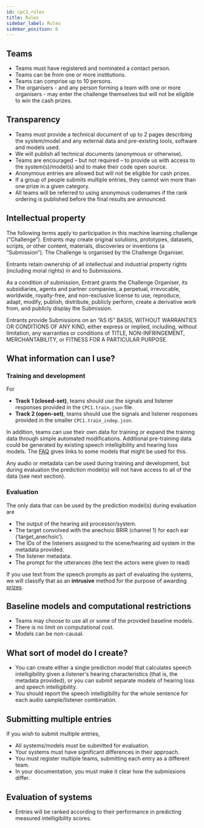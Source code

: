 ```yaml
---
id: cpc1_rules
title: Rules
sidebar_label: Rules
sidebar_position: 6
---
```


## Teams

- Teams must have registered and nominated a contact person.
- Teams can be from one or more institutions.
- Teams can comprise up to 10 persons.
- The organisers - and any person forming a team with one or more organisers - may enter the challenge themselves but will not be eligible to win the cash prizes.

## Transparency

- Teams must provide a technical document of up to 2 pages describing the system/model and any external data and pre-existing tools, software and models used.
- We will publish all technical documents (anonymous or otherwise).
- Teams are encouraged – but not required – to provide us with access to the system(s)/model(s) and to make their code open source.
- Anonymous entries are allowed but will not be eligible for cash prizes.
- If a group of people submits multiple entries, they cannot win more than one prize in a given category.
- All teams will be referred to using anonymous codenames if the rank ordering is published before the final results are announced.

## Intellectual property

The following terms apply to participation in this machine learning challenge (“Challenge”). Entrants may create original solutions, prototypes, datasets, scripts, or other content, materials, discoveries or inventions (a “Submission”). The Challenge is organised by the Challenge Organiser.

Entrants retain ownership of all intellectual and industrial property rights (including moral rights) in and to Submissions.

As a condition of submission, Entrant grants the Challenge Organiser, its subsidiaries, agents and partner companies, a perpetual, irrevocable, worldwide, royalty-free, and non-exclusive license to use, reproduce, adapt, modify, publish, distribute, publicly perform, create a derivative work from, and publicly display the Submission.

Entrants provide Submissions on an “AS IS” BASIS, WITHOUT WARRANTIES OR CONDITIONS OF ANY KIND, either express or implied, including, without limitation, any warranties or conditions of TITLE, NON-INFRINGEMENT, MERCHANTABILITY, or FITNESS FOR A PARTICULAR PURPOSE.

## What information can I use?

### Training and development

For

- <b>Track 1 (closed-set)</b>, teams should use the signals and listener responses provided in the `CPC1.train.json` file.
- <b>Track 2 (open-set)</b>, teams should use the signals and listener responses provided in the smaller `CPC1.train_indep.json`.

In addition, teams can use their own data for training or expand the training data through simple automated modifications. Additional pre-training data could be generated by existing speech intelligibility and hearing loss models. The [FAQ](./cpc1_faq#data) gives links to some models that might be used for this.

Any audio or metadata can be used during training and development, but during evaluation the prediction model(s) will not have access to all of the data (see next section).

### Evaluation

The only data that can be used by the prediction model(s) during evaluation are

- The output of the hearing aid processor/system.
- The target convolved with the anechoic BRIR (channel 1) for each ear (‘target_anechoic’).
- The IDs of the listeners assigned to the scene/hearing aid system in the metadata provided.
- The listener metadata.
- The prompt for the utterances (the text the actors were given to read)

If you use text from the speech prompts as part of evaluating the systems, we will classify that as an __intrusive__ method for the purpose of awarding [prizes](./cpc1_prizes).

## Baseline models and computational restrictions

- Teams may choose to use all or some of the provided baseline models.
- There is no limit on computational cost.
- Models can be non-causal.

## What sort of model do I create?

- You can create either a single prediction model that calculates speech intelligibility given a listener's hearing characteristics (that is, the metadata provided), or you can submit separate models of hearing loss and speech intelligibility.
- You should report the speech intelligibility for the whole sentence for each audio sample/listener combination.

## Submitting multiple entries

If you wish to submit multiple entries,

- All systems/models must be submitted for evaluation.
- Your systems must have significant differences in their approach.
- You must register multiple teams, submitting each entry as a different team.
- In your documentation, you must make it clear how the submissions differ.

## Evaluation of systems

- Entries will be ranked according to their performance in predicting measured intelligibility scores.
